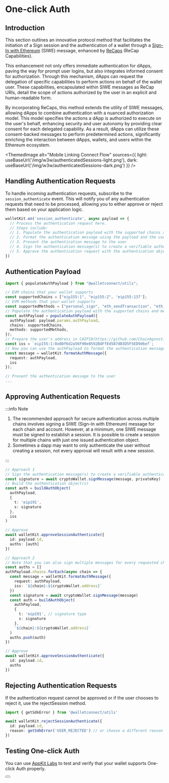 
# One-click Auth

## Introduction

This section outlines an innovative protocol method that facilitates the initiation of a Sign session and the authentication of a wallet through a [Sign-In with Ethereum](https://eips.ethereum.org/EIPS/eip-4361) (SIWE) message, enhanced by [ReCaps](https://eips.ethereum.org/EIPS/eip-5573) (ReCap Capabilities).

This enhancement not only offers immediate authentication for dApps, paving the way for prompt user logins, but also integrates informed consent for authorization. Through this mechanism, dApps can request the delegation of specific capabilities to perform actions on behalf of the wallet user. These capabilities, encapsulated within SIWE messages as ReCap URIs, detail the scope of actions authorized by the user in an explicit and human-readable form.

By incorporating ReCaps, this method extends the utility of SIWE messages, allowing dApps to combine authentication with a nuanced authorization model. This model specifies the actions a dApp is authorized to execute on the user's behalf, enhancing security and user autonomy by providing clear consent for each delegated capability. As a result, dApps can utilize these consent-backed messages to perform predetermined actions, significantly enriching the interaction between dApps, wallets, and users within the Ethereum ecosystem.

<ThemedImage
  alt="Mobile Linking Connect Flow"
  sources={{
    light: useBaseUrl('/img/w3w/authenticatedSessions-light.png'),
    dark: useBaseUrl('/img/w3w/authenticatedSessions-dark.png')
  }}
/>

## Handling Authentication Requests

To handle incoming authentication requests, subscribe to the `session_authenticate` event. This will notify you of any authentication requests that need to be processed, allowing you to either approve or reject them based on your application logic.

```typescript
walletKit.on('session_authenticate', async payload => {
  // Process the authentication request here.
  // Steps include:
  // 1. Populate the authentication payload with the supported chains and methods
  // 2. Format the authentication message using the payload and the user's account
  // 3. Present the authentication message to the user
  // 4. Sign the authentication message(s) to create a verifiable authentication object(s)
  // 5. Approve the authentication request with the authentication object(s)
})
```

## Authentication Payload

```typescript
import { populateAuthPayload } from "@walletconnect/utils";

// EVM chains that your wallet supports
const supportedChains = ["eip155:1", "eip155:2", 'eip155:137'];
// EVM methods that your wallet supports
const supportedMethods = ["personal_sign", "eth_sendTransaction", "eth_signTypedData"];
// Populate the authentication payload with the supported chains and methods
const authPayload = populateAuthPayload({
  authPayload: payload.params.authPayload,
  chains: supportedChains,
  methods: supportedMethods,
});
// Prepare the user's address in CAIP10(https://github.com/ChainAgnostic/CAIPs/blob/main/CAIPs/caip-10.md) format
const iss = `eip155:1:0x0Df6d2a56F90e8592B4FfEd587dB3D5F5ED9d6ef`;
// Now you can use the authPayload to format the authentication message
const message = walletKit.formatAuthMessage({
  request: authPayload,
  iss
});

// Present the authentication message to the user
...
```

## Approving Authentication Requests

:::info Note

1. The recommended approach for secure authentication across multiple chains involves signing a SIWE (Sign-In with Ethereum) message for each chain and account. However, at a minimum, one SIWE message must be signed to establish a session. It is possible to create a session for multiple chains with just one issued authentication object.
2. Sometimes a dapp may want to only authenticate the user without creating a session, not every approval will result with a new session.

:::

```typescript
// Approach 1
// Sign the authentication message(s) to create a verifiable authentication object(s)
const signature = await cryptoWallet.signMessage(message, privateKey)
// Build the authentication object(s)
const auth = buildAuthObject(
  authPayload,
  {
    t: 'eip191',
    s: signature
  },
  iss
)

// Approve
await walletKit.approveSessionAuthenticate({
  id: payload.id,
  auths: [auth]
})

// Approach 2
// Note that you can also sign multiple messages for every requested chain/address pair
const auths = []
authPayload.chains.forEach(async chain => {
  const message = walletKit.formatAuthMessage({
    request: authPayload,
    iss: `${chain}:${cryptoWallet.address}`
  })
  const signature = await cryptoWallet.signMessage(message)
  const auth = buildAuthObject(
    authPayload,
    {
      t: 'eip191', // signature type
      s: signature
    },
    `${chain}:${cryptoWallet.address}`
  )
  auths.push(auth)
})

// Approve
await walletKit.approveSessionAuthenticate({
  id: payload.id,
  auths
})
```

## Rejecting Authentication Requests

If the authentication request cannot be approved or if the user chooses to reject it, use the rejectSession method.

```typescript
import { getSdkError } from '@walletconnect/utils'

await walletKit.rejectSessionAuthenticate({
  id: payload.id,
  reason: getSdkError('USER_REJECTED') // or choose a different reason if applicable
})
```

## Testing One-click Auth

You can use [AppKit Labs](https://lab.web3modal.com/library/ethers-siwe/) to test and verify that your wallet supports One-click Auth properly.

<Button name="Test One-click Auth" url="https://lab.web3modal.com/library/ethers-siwe/" />

